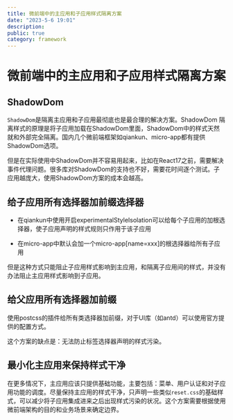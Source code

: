 ```yaml
---
title: 微前端中的主应用和子应用样式隔离方案
date: "2023-5-6 19:01"
description: 
public: true
category: framework
---
```


# 微前端中的主应用和子应用样式隔离方案

## ShadowDom

`ShadowDom`是隔离主应用和子应用最彻底也是最合理的解决方案。ShadowDom 隔离样式的原理是将子应用加载在ShadowDom里面，ShadowDom中的样式天然就和外部完全隔离。国内几个微前端框架如qiankun、micro-app都有提供ShadowDom选项。

但是在实际使用中ShadowDom并不容易用起来，比如在React17之前，需要解决事件代理问题。很多库对ShadowDom的支持也不好，需要花时间逐个测试。子应用越庞大，使用ShadowDom方案的成本会越高。

## 给子应用所有选择器加前缀选择器

- 在qiankun中使用开启experimentalStyleIsolation可以给每个子应用的加根选择器，使子应用声明的样式规则只作用于该子应用

- 在micro-app中默认会加一个micro-app[name=xxx]的根选择器给所有子应用

但是这种方式只能阻止子应用样式影响到主应用，和隔离子应用间的样式，并没有办法阻止主应用样式影响到子应用。

## 给父应用所有选择器加前缀

使用postcss的插件给所有类选择器加前缀，对于UI库（如antd）可以使用官方提供的配置方式。

这个方案的缺点是：无法防止标签选择器声明的样式污染。

## 最小化主应用来保持样式干净

在更多情况下，主应用应该只提供基础功能，主要包括：菜单、用户认证和对子应用功能的调度。尽量保持主应用的样式干净，只声明一些类似`reset.css`的基础样式，可以减少将子应用集成进来之后出现样式污染的状况。这个方案需要根据使用微前端架构的目的和业务场景来确定边界。
